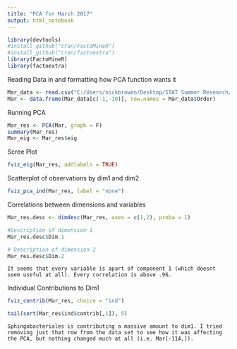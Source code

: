```yaml
---
title: "PCA for March 2017"
output: html_notebook
---
```



```r
library(devtools)
#install_github("cran/FactoMineR")
#install_github("cran/factoextra")
library(FactoMineR)
library(factoextra)
```


Reading Data in and formatting how PCA function wants it
```r
Mar_data <- read.csv("C:/Users/nickbrowen/Desktop/STAT Summer Research/MarSoil.csv")[,-1]
Mar <- data.frame(Mar_data[c(-1,-10)], row.names = Mar_data$Order)
```

Running PCA
```r
Mar_res <- PCA(Mar, graph = F)
summary(Mar_res)
Mar_eig <- Mar_res$eig
```

Scree Plot
```r
fviz_eig(Mar_res, addlabels = TRUE)
```

Scatterplot of observations by dim1 and dim2
```r
fviz_pca_ind(Mar_res, label = "none")
```

Correlations between dimensions and variables
```r
Mar_res.desc <- dimdesc(Mar_res, axes = c(1,2), proba = 1)

#Description of dimension 1
Mar_res.desc$Dim.1

# Description of dimension 2
Mar_res.desc$Dim.2

```
```
It seems that every variable is apart of component 1 (which doesnt seem useful at all). Every correlation is above .96.
```

Individual Contributions to Dim1
```r
fviz_contrib(Mar_res, choice = "ind")
```
```r
tail(sort(Mar_res$ind$contrib[,1]), 5)
```
```
Sphingobacteriales is contributing a massive amount to dim1. I tried removing just that row from the data set to see how it was affecting the PCA, but nothing changed much at all (i.e. Mar[-114,]).
```

